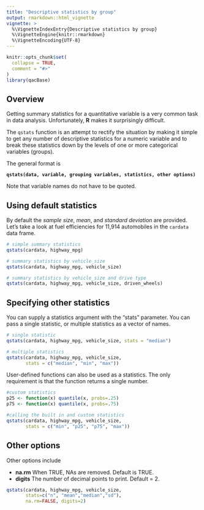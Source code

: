 ---
title: "Descriptive statistics by group"
output: rmarkdown::html_vignette
vignette: >
  %\VignetteIndexEntry{Descriptive statistics by group}
  %\VignetteEngine{knitr::rmarkdown}
  %\VignetteEncoding{UTF-8}
---

```{r, include = FALSE, warning=FALSE, message=FALSE}
knitr::opts_chunk$set(
  collapse = TRUE,
  comment = "#>"
)
library(qacBase)
```

## Overview

Getting summary statistics for a quantitative variable is a very common
task in data analysis. Unfortunately, **R** makes it surprisingly difficult.

The `qstats` function is an attempt to rectify the situation by making it simple to get any number of descriptive statistics for a numeric variable and to break these statistics down by the levels of one or more categorical variables (groups).

The general format is

**`qstats(data, variable, grouping variables, statistics, other options)`**

Note that variable names do not have to be quoted.

## Using default statistics
By default the *sample size*, *mean*, and *standard deviation* are provided.
Let's take a look at fuel efficiencies for 11,914 automobiles
in the `cardata` data frame.

```{r include=TRUE}
# simple summary statistics 
qstats(cardata, highway_mpg)

# summary statistics by vehicle_size
qstats(cardata, highway_mpg, vehicle_size)

# summary statistics by vehicle_size and drive type
qstats(cardata, highway_mpg, vehicle_size, driven_wheels)
```

## Specifying other statistics
You can supply a statistics argument with the "stats" parameter. You can pass a single statistic, or multiple statistics as a vector of names.

```{r include=TRUE}
# single statistic
qstats(cardata, highway_mpg, vehicle_size, stats = "median")

# multiple statistics
qstats(cardata, highway_mpg, vehicle_size, 
       stats = c("median", "min", "max"))
```


User-defined functions can also be used as a statistics. The only requirement
is that the function returns a single number.
```{r include=TRUE}
#custom statistics
p25 <- function(x) quantile(x, probs=.25)
p75 <- function(x) quantile(x, probs=.75)

#calling the built in and custom statistics
qstats(cardata, highway_mpg, vehicle_size, 
       stats = c("min", "p25", "p75", "max"))
```


## Other options

Other options include 

* **na.rm** When TRUE, NAs are removed. Default is TRUE.  
* **digits** The number of decimal points to print. Default = 2.  

```{r include=TRUE}
qstats(cardata, highway_mpg, vehicle_size,  
       stats=c("n", "mean","median","sd"),  
       na.rm=FALSE, digits=2)
```

























